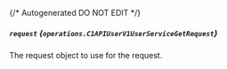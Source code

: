 {/* Autogenerated DO NOT EDIT  */}

##### `request` *{`operations.C1APIUserV1UserServiceGetRequest`}*
The request object to use for the request.
<Collapsible openLabel={Labels.showProperties} closeLabel={Labels.hideProperties}>
    <C1APIUserV1UserServiceGetRequest/>
</Collapsible>


